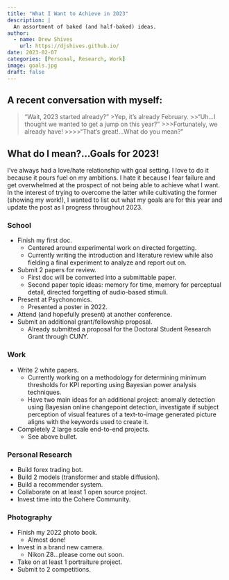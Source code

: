 ```yaml
---
title: "What I Want to Achieve in 2023"
description: |
  An assortment of baked (and half-baked) ideas.
author:
  - name: Drew Shives
    url: https://djshives.github.io/
date: 2023-02-07
categories: [Personal, Research, Work]
image: goals.jpg
draft: false
---
```


## A recent conversation with myself:

>"Wait, 2023 started already?"
>>Yep, it's already February.
>>>"Uh...I thought we wanted to get a jump on this year?"
>>>>Fortunately, we already have!
>>>>>"That's great!...What do you mean?"

## What do I mean?...Goals for 2023!

I've always had a love/hate relationship with goal setting. I love to do it because it pours fuel on my ambitions. I hate it because I fear failure and get overwhelmed at the prospect of not being able to achieve what I want. In the interest of trying to overcome the latter while cultivating the former (showing my work!), I wanted to list out what my goals are for this year and update the post as I progress throughout 2023. 

### School

- Finish my first doc.
  - Centered around experimental work on directed forgetting.
  - Currently writing the introduction and literature review while also fielding a final experiment to analyze and report out on.
- Submit 2 papers for review.
  - First doc will be converted into a submittable paper.
  - Second paper topic ideas: memory for time, memory for perceptual detail, directed forgetting of audio-based stimuli. 
- Present at Psychonomics.
  - Presented a poster in 2022.
- Attend (and hopefully present) at another conference.
- Submit an additional grant/fellowship proposal.
  - Already submitted a proposal for the Doctoral Student Research Grant through CUNY.

### Work

- Write 2 white papers.
  - Currently working on a methodology for determining minimum thresholds for KPI reporting using Bayesian power analysis techniques.
  - Have two main ideas for an additional project: anomally detection using Bayesian online changepoint detection, investigate if subject perception of visual features of a text-to-image generated picture aligns with the keywords used to create it.
- Completely 2 large scale end-to-end projects.
  - See above bullet.

### Personal Research

- Build forex trading bot.
- Build 2 models (transformer and stable diffusion).
- Build a recommender system.
- Collaborate on at least 1 open source project.
- Invest time into the Cohere Community.

### Photography

- Finish my 2022 photo book.
  - Almost done!
- Invest in a brand new camera.
  - Nikon Z8...please come out soon.
- Take on at least 1 portraiture project.
- Submit to 2 competitions.














